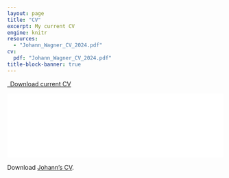 ```yaml
---
layout: page
title: "CV"
excerpt: My current CV
engine: knitr 
resources:
  - "Johann_Wagner_CV_2024.pdf"
cv:
  pdf: "Johann_Wagner_CV_2024.pdf"
title-block-banner: true
---
```


```{=html}
<p class="text-center">
  <a class="btn btn-primary btn-lg cv-download" href="`r rmarkdown::metadata$cv$pdf`" target="_blank">
    <i class="fa-solid fa-file-arrow-down"></i>&ensp;Download current CV
  </a>
</p>
<div class="embed-container">
  <iframe src="`r rmarkdown::metadata$cv$pdf`#toolbar=0" style="border: 0.5px;width: 100%;"></iframe>
</div>
```

Download [Johann's CV](../cv/Johann_Wagner_CV_2024.pdf).
